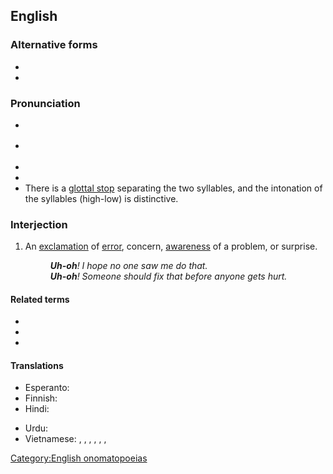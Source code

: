 {{also|uh oh}}
==English==

===Alternative forms===
* {{l|en|oh-oh}}
* {{l|en|uh oh}}

===Pronunciation===
* {{a|US}} {{IPA|/ˈʌʔoʊ/|[ˈʌ̆ʔ˦oʊ˨]|lang=en}}
* {{a|RP}} {{IPA|/ˈʌʔəʊ/|[ˈʌ̆ʔ˦əʊ˨]|lang=en}}
* {{audio|en-us-uh-oh.ogg|Audio (US)|lang=en}}
* {{audio|Uh-oh.ogg|Audio (UK)|lang=en}}
* There is a [[glottal stop]] separating the two syllables, and the intonation of the syllables (high-low) is distinctive.

===Interjection===
{{en-interj|head=[[uh]]-[[oh]]}}

# An [[exclamation]] of [[error]], concern, [[awareness]] of a problem, or surprise.
#: '''''Uh-oh'''! I hope no one saw me do that.''
#: '''''Uh-oh'''! Someone should fix that before anyone gets hurt.''

====Related terms====
* {{l|en|oh}}
* {{l|en|uh}}
* {{l|en|oops}}

====Translations====
{{trans-top|exclamation}}
* Esperanto: {{t|eo|aĉ}}
* Finnish: {{t|fi|ohhoh}}
* Hindi: {{t+|hi|अरे|sc=Deva}}
{{trans-mid}}
* Urdu: {{t|ur|ارے|tr=are|sc=ur-Arab}}
* Vietnamese: {{t|vi|oài}}, {{t+|vi|ôi}}, {{t|vi|ôi trời đất}}, {{t|vi|trời đất ơi}}, {{t+|vi|trời ơi}}, {{t|vi|ôi trời ơi}}, {{t|vi|ôi giời ơi}}
{{trans-bottom}}

[[Category:English onomatopoeias]]
